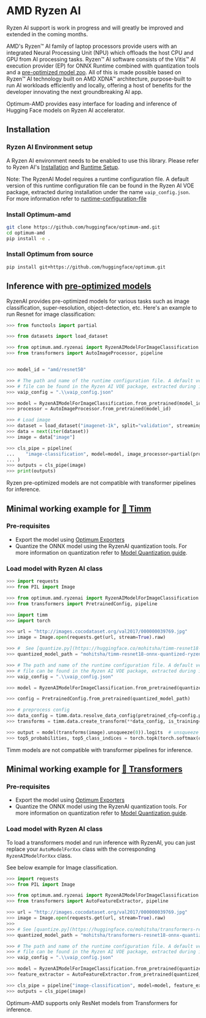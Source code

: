 <!--Copyright 2023 The HuggingFace Team. All rights reserved.
Licensed under the MIT License.
-->

# AMD Ryzen AI

<Tip>
Ryzen AI support is work in progress and will greatly be improved and extended in the coming months.
</Tip>

AMD's Ryzen™ AI family of laptop processors provide users with an integrated Neural Processing Unit (NPU) which offloads the host CPU and GPU from AI processing tasks. Ryzen™ AI software consists of the Vitis™ AI execution provider (EP) for ONNX Runtime combined with quantization tools and a [pre-optimized model zoo](https://huggingface.co/models?other=RyzenAI). All of this is made possible based on Ryzen™ AI technology built on AMD XDNA™ architecture, purpose-built to run AI workloads efficiently and locally, offering a host of benefits for the developer innovating the next groundbreaking AI app.

Optimum-AMD provides easy interface for loading and inference of Hugging Face models on Ryzen AI accelerator.

## Installation

### Ryzen AI Environment setup

A Ryzen AI environment needs to be enabled to use this library. Please refer to Ryzen AI's [Installation](https://ryzenai.docs.amd.com/en/latest/inst.html) and [Runtime Setup](https://ryzenai.docs.amd.com/en/latest/runtime_setup.html).

Note:
The RyzenAI Model requires a runtime configuration file. A default version of this runtime configuration file can be found in the Ryzen AI VOE package, extracted during installation under the name `vaip_config.json`.
For more information refer to [runtime-configuration-file](https://ryzenai.docs.amd.com/en/latest/runtime_setup.html#runtime-configuration-file)

### Install Optimum-amd

```bash
git clone https://github.com/huggingface/optimum-amd.git
cd optimum-amd
pip install -e .
```

### Install Optimum from source

```bash
pip install git+https://github.com/huggingface/optimum.git
```

## Inference with [pre-optimized models](https://huggingface.co/models?other=RyzenAI)

RyzenAI provides pre-optimized models for various tasks such as image classification, super-resolution, object-detection, etc. Here's an example to run Resnet for image classification:

```python
>>> from functools import partial

>>> from datasets import load_dataset

>>> from optimum.amd.ryzenai import RyzenAIModelForImageClassification
>>> from transformers import AutoImageProcessor, pipeline


>>> model_id = "amd/resnet50"

>>> # The path and name of the runtime configuration file. A default version of this runtime configuration
>>> # file can be found in the Ryzen AI VOE package, extracted during installation under the name `vaip_config.json`.
>>> vaip_config = ".\\vaip_config.json"

>>> model = RyzenAIModelForImageClassification.from_pretrained(model_id, vaip_config=vaip_config)
>>> processor = AutoImageProcessor.from_pretrained(model_id)

>>> # Load image
>>> dataset = load_dataset("imagenet-1k", split="validation", streaming=True, trust_remote_code=True)
>>> data = next(iter(dataset))
>>> image = data["image"]

>>> cls_pipe = pipeline(
...    "image-classification", model=model, image_processor=partial(processor, data_format="channels_last")
... )
>>> outputs = cls_pipe(image)
>>> print(outputs)
```

<Tip warning={true}>
Ryzen pre-optimized models are not compatible with transformer pipelines for inference.
</Tip>


## Minimal working example for [🤗 Timm](https://huggingface.co/docs/timm/index)

### Pre-requisites
* Export the model using [Optimum Exporters](https://huggingface.co/docs/optimum/main/en/exporters/onnx/usage_guides/export_a_model)
* Quantize the ONNX model using the RyzenAI quantization tools. For more information on quantization refer to [Model Quantization guide](https://huggingface.co/docs/optimum/main/en/amd/ryzenai/usage_guides/quantization).

### Load model with Ryzen AI class

```python
>>> import requests
>>> from PIL import Image

>>> from optimum.amd.ryzenai import RyzenAIModelForImageClassification
>>> from transformers import PretrainedConfig, pipeline

>>> import timm
>>> import torch

>>> url = "http://images.cocodataset.org/val2017/000000039769.jpg"
>>> image = Image.open(requests.get(url, stream=True).raw)

>>> #  See [quantize.py](https://huggingface.co/mohitsha/timm-resnet18-onnx-quantized-ryzen/blob/main/quantize.py) for more details on quantization.
>>> quantized_model_path = "mohitsha/timm-resnet18-onnx-quantized-ryzen"

>>> # The path and name of the runtime configuration file. A default version of this runtime configuration
>>> # file can be found in the Ryzen AI VOE package, extracted during installation under the name `vaip_config.json`.
>>> vaip_config = ".\\vaip_config.json"

>>> model = RyzenAIModelForImageClassification.from_pretrained(quantized_model_path, vaip_config=vaip_config)

>>> config = PretrainedConfig.from_pretrained(quantized_model_path)

>>> # preprocess config
>>> data_config = timm.data.resolve_data_config(pretrained_cfg=config.pretrained_cfg)
>>> transforms = timm.data.create_transform(**data_config, is_training=False)

>>> output = model(transforms(image).unsqueeze(0)).logits  # unsqueeze single image into batch of 1
>>> top5_probabilities, top5_class_indices = torch.topk(torch.softmax(output, dim=1) * 100, k=5)
```

<Tip warning={true}>
Timm models are not compatible with transformer pipelines for inference.
</Tip>


## Minimal working example for [🤗 Transformers](https://huggingface.co/docs/transformers/index)

### Pre-requisites
* Export the model using [Optimum Exporters](https://huggingface.co/docs/optimum/main/en/exporters/onnx/usage_guides/export_a_model)
* Quantize the ONNX model using the RyzenAI quantization tools. For more information on quantization refer to [Model Quantization guide](https://huggingface.co/docs/optimum/main/en/amd/ryzenai/usage_guides/quantization).

### Load model with Ryzen AI class
To load a transformers model and run inference with RyzenAI, you can just replace your `AutoModelForXxx` class with the corresponding `RyzenAIModelForXxx` class.

See below example for Image classification.

```python
>>> import requests
>>> from PIL import Image

>>> from optimum.amd.ryzenai import RyzenAIModelForImageClassification
>>> from transformers import AutoFeatureExtractor, pipeline

>>> url = "http://images.cocodataset.org/val2017/000000039769.jpg"
>>> image = Image.open(requests.get(url, stream=True).raw)
>>> 
>>> # See [quantize.py](https://huggingface.co/mohitsha/transformers-resnet18-onnx-quantized-ryzen/blob/main/quantize.py) for more details on quantization.
>>> quantized_model_path = "mohitsha/transformers-resnet18-onnx-quantized-ryzen"

>>> # The path and name of the runtime configuration file. A default version of this runtime configuration
>>> # file can be found in the Ryzen AI VOE package, extracted during installation under the name `vaip_config.json`.
>>> vaip_config = ".\\vaip_config.json"

>>> model = RyzenAIModelForImageClassification.from_pretrained(quantized_model_path, vaip_config=vaip_config)
>>> feature_extractor = AutoFeatureExtractor.from_pretrained(quantized_model_path)

>>> cls_pipe = pipeline("image-classification", model=model, feature_extractor=feature_extractor)
>>> outputs = cls_pipe(image)
```

<Tip warning={true}>
Optimum-AMD supports only ResNet models from Transformers for inference.
</Tip>